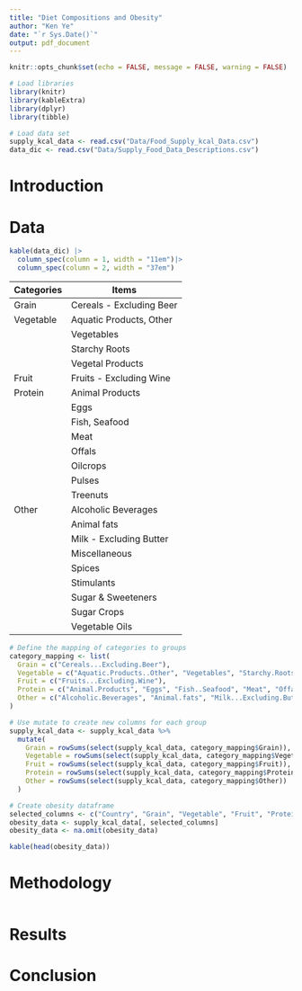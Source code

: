 ```yaml
---
title: "Diet Compositions and Obesity"
author: "Ken Ye"
date: "`r Sys.Date()`"
output: pdf_document
---
```


```r
knitr::opts_chunk$set(echo = FALSE, message = FALSE, warning = FALSE)
```

```r
# Load libraries
library(knitr)
library(kableExtra)
library(dplyr)
library(tibble)
```

```r
# Load data set
supply_kcal_data <- read.csv("Data/Food_Supply_kcal_Data.csv")
data_dic <- read.csv("Data/Supply_Food_Data_Descriptions.csv")
```

# Introduction

\newpage

# Data

```r
kable(data_dic) |>
  column_spec(column = 1, width = "11em")|> 
  column_spec(column = 2, width = "37em")
```

| Categories | Items                    |
|------------|--------------------------|
| Grain      | Cereals - Excluding Beer |
| Vegetable  | Aquatic Products, Other  |
|            | Vegetables               |
|            | Starchy Roots            |
|            | Vegetal Products         |
| Fruit      | Fruits - Excluding Wine  |
| Protein    | Animal Products          |
|            | Eggs                     |
|            | Fish, Seafood            |
|            | Meat                     |
|            | Offals                   |
|            | Oilcrops                 |
|            | Pulses                   |
|            | Treenuts                 |
| Other      | Alcoholic Beverages      |
|            | Animal fats              |
|            | Milk - Excluding Butter  |
|            | Miscellaneous            |
|            | Spices                   |
|            | Stimulants               |
|            | Sugar & Sweeteners       |
|            | Sugar Crops              |
|            | Vegetable Oils           |

```r
# Define the mapping of categories to groups
category_mapping <- list(
  Grain = c("Cereals...Excluding.Beer"),
  Vegetable = c("Aquatic.Products..Other", "Vegetables", "Starchy.Roots", "Vegetal.Products"),
  Fruit = c("Fruits...Excluding.Wine"),
  Protein = c("Animal.Products", "Eggs", "Fish..Seafood", "Meat", "Offals", "Oilcrops", "Pulses", "Treenuts"),
  Other = c("Alcoholic.Beverages", "Animal.fats", "Milk...Excluding.Butter", "Miscellaneous", "Spices", "Stimulants", "Sugar.Crops", "Sugar...Sweeteners", "Vegetable.Oils")
)

# Use mutate to create new columns for each group
supply_kcal_data <- supply_kcal_data %>%
  mutate(
    Grain = rowSums(select(supply_kcal_data, category_mapping$Grain)),
    Vegetable = rowSums(select(supply_kcal_data, category_mapping$Vegetable)),
    Fruit = rowSums(select(supply_kcal_data, category_mapping$Fruit)),
    Protein = rowSums(select(supply_kcal_data, category_mapping$Protein)),
    Other = rowSums(select(supply_kcal_data, category_mapping$Other))
  )
```

```r
# Create obesity dataframe
selected_columns <- c("Country", "Grain", "Vegetable", "Fruit", "Protein", "Other", "Obesity")
obesity_data <- supply_kcal_data[, selected_columns]
obesity_data <- na.omit(obesity_data)

kable(head(obesity_data))
```

\newpage

# Methodology

```r

```

\newpage

# Results

\newpage

# Conclusion
